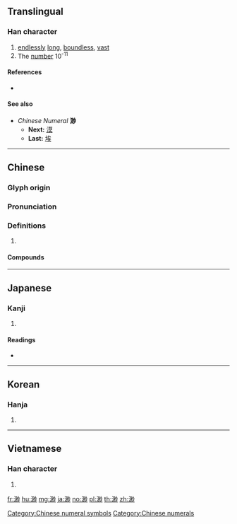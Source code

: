 {{character info/new}}
==Translingual==

===Han character===
{{Han char|rn=85|rad=水|as=09|sn=12|four=39120|canj=EBUH|ids=⿰氵眇}}

# [[endlessly]] [[long]], [[boundless]], [[vast]]
# The [[number]] 10<sup>-11</sup>

====References====
* {{Han ref|kx=0635.170|dkj=17794|dj=1043.020|hdz=31673.120|uh=6E3A|ud=28218|bh=B4F9|bd=46329}}

====See also====
* ''Chinese Numeral'' '''渺'''
** '''Next:''' [[漠]]
** '''Last:''' [[埃]]

[[Category:Chinese numeral symbols]]
[[Category:Chinese numerals]]

----

==Chinese==
{{zh-forms}}

===Glyph origin===
{{Han etym}}

===Pronunciation===
{{zh-pron
|m=miǎo
|c=miu5
|mn=biáu
|mc=y
|oc=y
|cat=
}}

===Definitions===
{{zh-hanzi}}

# {{rfdef|zh}}

====Compounds====
{{zh-der|微渺|杳渺|浩渺|深渺|渺不可測|渺不相涉|渺小|渺渺|渺渺冥冥|渺渺茫茫|渺無聲息|渺然|渺視|渺茫|渺邈|煙波浩渺|縹渺|茫茫渺渺|荒渺不經|飄渺|魚沉雁渺}}

----

==Japanese==

===Kanji===
{{ja-kanji|grade=|rs=水09}}

# {{defn|lang=ja|sort=水09}}

====Readings====
* {{ja-readings|goon=[[みょう]] (myō)|kanon=[[びょう]] (byō)|kun=[[ひろい]] (hiroi), [[はるか]] (haruka)}}

----

==Korean==

===Hanja===
{{ko-hanja|hangeul=묘|eumhun=|rv=myo|mr=myo|y=myo}}

# {{defn|lang=ko|sort=水09}}

----

==Vietnamese==

===Han character===
{{vi-hantu|[[miểu]], [[diễu]], [[diệu]], [[giẻo]]|rs=水09}}

# {{defn|lang=vi|sort=水09}}

[[fr:渺]]
[[hu:渺]]
[[mg:渺]]
[[ja:渺]]
[[no:渺]]
[[pl:渺]]
[[th:渺]]
[[zh:渺]]